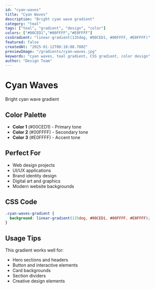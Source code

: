 ```yaml
---
id: "cyan-waves"
title: "Cyan Waves"
description: "Bright cyan wave gradient"
category: "teal"
tags: ["teal", "gradient", "design", "color"]
colors: ["#00CED1","#00FFFF","#E0FFFF"]
cssGradient: "linear-gradient(135deg, #00CED1, #00FFFF, #E0FFFF)"
featured: false
createdAt: "2025-01-12T00:18:08.780Z"
previewImage: "/gradients/cyan-waves.jpg"
keywords: "cyan waves, teal gradient, CSS gradient, color design"
author: "Design Team"
---
```


# Cyan Waves

Bright cyan wave gradient

## Color Palette

- **Color 1** (#00CED1) - Primary tone
- **Color 2** (#00FFFF) - Secondary tone
- **Color 3** (#E0FFFF) - Accent tone

## Perfect For

- Web design projects
- UI/UX applications
- Brand identity design
- Digital art and graphics
- Modern website backgrounds

## CSS Code

```css
.cyan-waves-gradient {
  background: linear-gradient(135deg, #00CED1, #00FFFF, #E0FFFF);
}
```

## Usage Tips

This gradient works well for:
- Hero sections and headers
- Button and interactive elements
- Card backgrounds
- Section dividers
- Creative design elements
